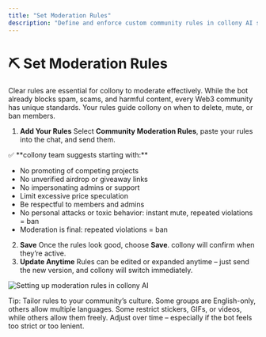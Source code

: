 ```yaml
---
title: "Set Moderation Rules"
description: "Define and enforce custom community rules in collony AI so your Telegram group stays safe and consistent."
---
```


# ⛏️ Set Moderation Rules

Clear rules are essential for collony to moderate effectively. While the bot already blocks spam, scams, and harmful content, every Web3 community has unique standards. Your rules guide collony on when to delete, mute, or ban members.

1. **Add Your Rules**
   Select **Community Moderation Rules**, paste your rules into the chat, and send them.

<Note>
  ✅ **collony team suggests starting with:**

  - No promoting of competing projects
  - No unverified airdrop or giveaway links
  - No impersonating admins or support
  - Limit excessive price speculation
  - Be respectful to members and admins
  - No personal attacks or toxic behavior: instant mute, repeated violations = ban
  - Moderation is final: repeated violations = ban
</Note>

2. **Save**
   Once the rules look good, choose **Save**. collony will confirm when they’re active.
3. **Update Anytime**
   Rules can be edited or expanded anytime – just send the new version, and collony will switch immediately.

![Setting up moderation rules in collony AI](/public/Screenshot_2025-08-28_at_14.49.19.png)

<Tip>
  Tip: Tailor rules to your community’s culture. Some groups are English-only, others allow multiple languages. Some restrict stickers, GIFs, or videos, while others allow them freely. Adjust over time – especially if the bot feels too strict or too lenient.
</Tip>